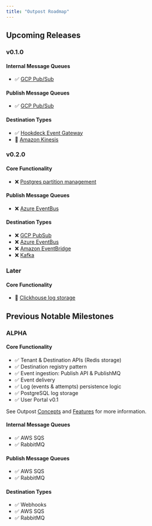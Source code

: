 ```yaml
---
title: "Outpost Roadmap"
---
```


## Upcoming Releases

### v0.1.0

#### Internal Message Queues

- ✅ [GCP Pub/Sub](https://github.com/hookdeck/outpost/issues/138)

#### Publish Message Queues

- ✅ [GCP Pub/Sub](https://github.com/hookdeck/outpost/issues/325)

#### Destination Types

- ✅ [Hookdeck Event Gateway](https://github.com/hookdeck/outpost/issues/136)
- 🚧 [Amazon Kinesis](https://github.com/hookdeck/outpost/issues/305)

### v0.2.0

#### Core Functionality

- ❌ [Postgres partition management](https://github.com/hookdeck/outpost/issues/249)

#### Publish Message Queues

- ❌ [Azure EventBus](https://github.com/hookdeck/outpost/issues/139)

#### Destination Types

- ❌ [GCP PubSub](https://github.com/hookdeck/outpost/issues/140)
- ❌ [Azure EventBus](https://github.com/hookdeck/outpost/issues/241)
- ❌ [Amazon EventBridge](https://github.com/hookdeck/outpost/issues/201)
- ❌ [Kafka](https://github.com/hookdeck/outpost/issues/141)

### Later

#### Core Functionality

- 🚧 [Clickhouse log storage](https://github.com/hookdeck/outpost/issues/52)

## Previous Notable Milestones

### ALPHA

#### Core Functionality

- ✅ Tenant & Destination APIs (Redis storage)
- ✅ Destination registry pattern
- ✅ Event ingestion: Publish API & PublishMQ
- ✅ Event delivery
- ✅ Log (events & attempts) persistence logic
- ✅ PostgreSQL log storage
- ✅ User Portal v0.1

See Outpost [Concepts](/docs/concepts) and [Features](/docs/features) for more information.

#### Internal Message Queues

- ✅ AWS SQS
- ✅ RabbitMQ

#### Publish Message Queues

- ✅ AWS SQS
- ✅ RabbitMQ

#### Destination Types

- ✅ Webhooks
- ✅ AWS SQS
- ✅ RabbitMQ

<style jsx>
  {`
    h3 {
      border-bottom: 1px solid hsl(var(--foreground) / 0.8);
      margin-top: 2.5rem !important;
      margin-bottom: 1rem !important;
    }
  `}
</style>
